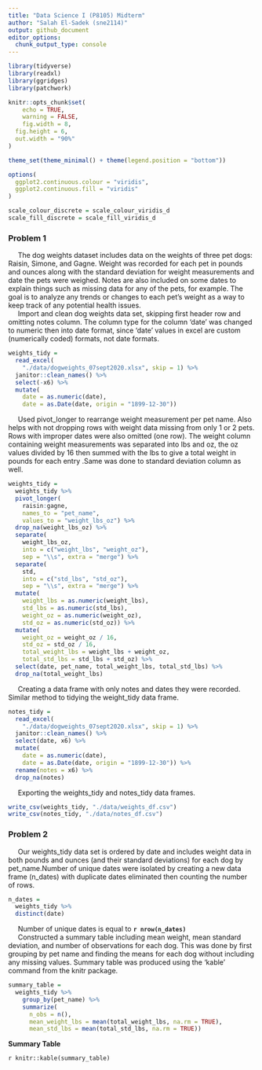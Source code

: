 ```yaml
---
title: "Data Science I (P8105) Midterm"
author: "Salah El-Sadek (sne2114)"
output: github_document
editor_options: 
  chunk_output_type: console
---
```



```r
library(tidyverse)
library(readxl)
library(ggridges)
library(patchwork)

knitr::opts_chunk$set(
	echo = TRUE,
	warning = FALSE,
	fig.width = 8, 
  fig.height = 6,
  out.width = "90%"
)

theme_set(theme_minimal() + theme(legend.position = "bottom"))

options(
  ggplot2.continuous.colour = "viridis",
  ggplot2.continuous.fill = "viridis"
)

scale_colour_discrete = scale_colour_viridis_d
scale_fill_discrete = scale_fill_viridis_d
```

### Problem 1

|      The dog weights dataset includes data on the weights of three pet dogs: Raisin, Simone, and Gagne. Weight was recorded for each pet in pounds and ounces along with the standard deviation for weight measurements and date the pets were weighed. Notes are also included on some dates to explain things such as missing data for any of the pets, for example. The goal is to analyze any trends or changes to each pet's weight as a way to keep track of any potential health issues.

|      Import and clean dog weights data set, skipping first header row and omitting notes column. The column type for the column 'date' was changed to numeric then into date format, since 'date' values in excel are custom (numerically coded) formats, not date formats.

```r
weights_tidy = 
  read_excel(
    "./data/dogweights_07sept2020.xlsx", skip = 1) %>%
  janitor::clean_names() %>%
  select(-x6) %>%
  mutate(
    date = as.numeric(date),
    date = as.Date(date, origin = "1899-12-30"))
```

|      Used pivot_longer to rearrange weight measurement per pet name. Also helps with not dropping rows with weight data missing from only 1 or 2 pets. Rows with improper dates were also omitted (one row). The weight column containing weight measurements was separated into lbs and oz, the oz values divided by 16 then summed with the lbs to give a total weight in pounds for each entry .Same was done to standard deviation column as well.

```r
weights_tidy = 
  weights_tidy %>% 
  pivot_longer(
    raisin:gagne,
    names_to = "pet_name",
    values_to = "weight_lbs_oz") %>% 
  drop_na(weight_lbs_oz) %>% 
  separate(
    weight_lbs_oz,
    into = c("weight_lbs", "weight_oz"),
    sep = "\\s", extra = "merge") %>% 
  separate(
    std,
    into = c("std_lbs", "std_oz"),
    sep = "\\s", extra = "merge") %>% 
  mutate(
    weight_lbs = as.numeric(weight_lbs),
    std_lbs = as.numeric(std_lbs),
    weight_oz = as.numeric(weight_oz),
    std_oz = as.numeric(std_oz)) %>% 
  mutate(
    weight_oz = weight_oz / 16,
    std_oz = std_oz / 16,
    total_weight_lbs = weight_lbs + weight_oz,
    total_std_lbs = std_lbs + std_oz) %>% 
  select(date, pet_name, total_weight_lbs, total_std_lbs) %>% 
  drop_na(total_weight_lbs)
```

|      Creating a data frame with only notes and dates they were recorded. Similar method to tidying the weight_tidy data frame.

```r
notes_tidy = 
  read_excel(
    "./data/dogweights_07sept2020.xlsx", skip = 1) %>%
  janitor::clean_names() %>%
  select(date, x6) %>%
  mutate(
    date = as.numeric(date),
    date = as.Date(date, origin = "1899-12-30")) %>% 
  rename(notes = x6) %>% 
  drop_na(notes)
```

|      Exporting the weights_tidy and notes_tidy data frames.

```r
write_csv(weights_tidy, "./data/weights_df.csv")
write_csv(notes_tidy, "./data/notes_df.csv")
```

### Problem 2

|      Our weights_tidy data set is ordered by date and includes weight data in both pounds and ounces (and their standard deviations) for each dog by pet_name.Number of unique dates were isolated by creating a new data frame (n_dates) with duplicate dates eliminated then counting the number of rows.

```r
n_dates = 
  weights_tidy %>% 
  distinct(date)
```

|      Number of unique dates is equal to **`r nrow(n_dates)`**

|      Constructed a summary table including mean weight, mean standard deviation, and number of observations for each dog. This was done by first grouping by pet name and finding the means for each dog without including any missing values. Summary table was produced using the 'kable' command from the knitr package.

```r
summary_table =
  weights_tidy %>% 
    group_by(pet_name) %>% 
    summarize(
      n_obs = n(),
      mean_weight_lbs = mean(total_weight_lbs, na.rm = TRUE),
      mean_std_lbs = mean(total_std_lbs, na.rm = TRUE))
```

**Summary Table**

`r knitr::kable(summary_table)`
